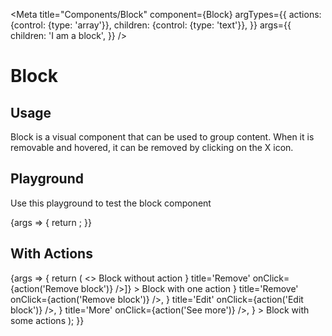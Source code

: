 
<Meta
  title="Components/Block"
  component={Block}
  argTypes={{
    actions: {control: {type: 'array'}},
    children: {control: {type: 'text'}},
  }}
  args={{
    children: 'I am a block',
  }}
/>

# Block

## Usage

Block is a visual component that can be used to group content.
When it is removable and hovered, it can be removed by clicking on the X icon.

## Playground

Use this playground to test the block component

<Canvas>
  <Story name="Standard">
    {args => {
      return <Block {...args} />;
    }}
  </Story>
</Canvas>

<ArgsTable story="Standard" />

## With Actions

<Canvas>
  <Story name="With Actions">
    {args => {
      return (
        <>
          <Block {...args}>
            Block without action
          </Block>
          <Block
            {...args}
            actions={[<IconButton key="remove" icon={<CloseIcon />} title='Remove' onClick={action('Remove block')} />]}
          >
            Block with one action
          </Block>
          <Block
            {...args}
            actions={<>
                <IconButton key="remove" icon={<CloseIcon />} title='Remove' onClick={action('Remove block')} />,
                <IconButton key="edit" icon={<EditIcon />} title='Edit' onClick={action('Edit block')} />,
                <IconButton key="more" icon={<MoreIcon />} title='More' onClick={action('See more')} />,
            </>}
          >
            Block with some actions
          </Block>
        </>
      );
    }}
  </Story>
</Canvas>
